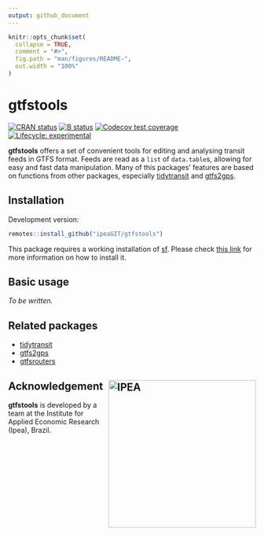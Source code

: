 ```yaml
---
output: github_document
---
```


```r
knitr::opts_chunk$set(
  collapse = TRUE,
  comment = "#>",
  fig.path = "man/figures/README-",
  out.width = "100%"
)
```

# gtfstools

[![CRAN status](https://www.r-pkg.org/badges/version/gtfstools)](https://CRAN.R-project.org/package=gtfstools)
[![B status](https://github.com/ipeaGIT/gtfstools/workflows/R-CMD-check/badge.svg)](https://github.com/ipeaGIT/gtfstools/actions?query=workflow%3AR-CMD-check)
[![Codecov test coverage](https://codecov.io/gh/ipeaGIT/gtfstools/branch/master/graph/badge.svg)](https://codecov.io/gh/ipeaGIT/gtfstools?branch=master)
[![Lifecycle: experimental](https://img.shields.io/badge/lifecycle-experimental-orange.svg)](https://www.tidyverse.org/lifecycle/#experimental)

**gtfstools** offers a set of convenient tools for editing and analysing transit feeds in GTFS format. Feeds are read as a `list` of `data.table`s, allowing for easy and fast data manipulation. Many of this packages' features are based on functions from other packages, especially [tidytransit](https://github.com/r-transit/tidytransit) and [gtfs2gps](https://github.com/ipeaGIT/gtfs2gps).

## Installation

Development version:

```r
remotes::install_github("ipeaGIT/gtfstools")
```

This package requires a working installation of [sf](https://github.com/r-spatial/sf). Please check [this link](https://github.com/r-spatial/sf#installing) for more information on how to install it.

## Basic usage

*To be written.*

## Related packages

- [tidytransit](https://github.com/r-transit/tidytransit)
- [gtfs2gps](https://github.com/ipeaGIT/gtfs2gps)
- [gtfsrouters](https://github.com/ATFutures/gtfs-router)

## Acknowledgement <a href="https://www.ipea.gov.br"><img align="right" src="man/figures/ipea_logo.png" alt="IPEA" width="300" /></a>

**gtfstools** is developed by a team at the Institute for Applied Economic Research (Ipea), Brazil.
